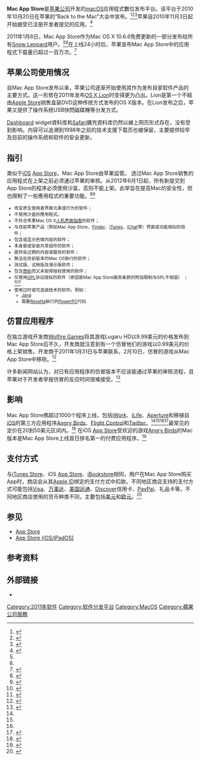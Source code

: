 {{Veil|time=2015-09-12T05:25:13+00:00}}
{{for|iOS/iPadOS版本的应用商店|App Store (iOS/iPadOS)}}
{{Infobox software
| name = Mac App Store
| title = Mac App Store
| logo = [[File:App_Store_(macOS).svg|100px]]
| screenshot = 
| caption = 
| collapsible = 
| author = 
| developer = [[苹果公司|苹果公司]]
| released = {{Start date|2011|01|06|}}<ref name="Jan6"/>
| discontinued = 
| latest release version = 2.2
| latest release date = {{Start date and age|2016|06|24|}}
| latest preview version = 
| latest preview date = <!-- {{Start date and age|YYYY|MM|DD|df=yes/no}} -->
| frequently updated = <!-- DO NOT include this parameter unless you know what it does -->
| programming language = 
| operating system = [[Mac_OS_X|Mac OS X]] [[Mac_OS_X_Snow_Leopard|10.6.6]]以上
| platform = [[macOS|macOS]]
| size = 
| language = 
| status = 活跃
| genre = 數位发布
| license = 
| website = {{URL|http://www.apple.com/mac/app-store}}
}}
'''Mac App Store'''是[[苹果公司|苹果公司]]开发的[[macOS|macOS]]应用程式數位发布平台。该平台于2010年10月20日在苹果的“Back to the Mac”大会中宣布。<ref name="Jan6">{{cite web |url=http://www.engadget.com/2010/12/16/apple-mac-app-store-open-for-business-starting-january-6th/ |title=Apple Mac App Store: open for business starting January 6th |author=Darren Murph |date=December 6, 2010 |work=[[Engadget|Engadget]] |publisher=[[AOL|AOL]] |accessdate=December 16, 2010 |archive-date=2019-11-16 |archive-url=https://web.archive.org/web/20191116230658/https://www.engadget.com/2010/12/16/apple-mac-app-store-open-for-business-starting-january-6th/ |dead-url=no }}</ref><ref name="1-6-10-PCMAG-MACAPPSTORE">{{cite web | url=http://www.pcmag.com/article2/0,2817,2375320,00.asp | title=Apple's Mac App Store: Hands On | accessdate=2011-01-06 | date=2011-01-06 | work=PC Magazine | publisher=PC Magazine | archive-date=2019-01-04 | archive-url=https://web.archive.org/web/20190104145616/https://www.pcmag.com/article2/0,2817,2375320,00.asp | dead-url=no }}</ref><ref name="appleinsider 90 days">{{cite web |url=http://www.appleinsider.com/articles/10/10/20/apples_new_mac_app_store_coming_to_snow_leopard_within_90_days.html |title=Apple's new Mac App Store coming to Snow Leopard within 90 days |author=AppleInsider Staff |date=20 October 2010 |work=AppleInsider.com |publisher= |accessdate=31 October 2010 |archive-date=2020-07-26 |archive-url=https://web.archive.org/web/20200726154941/https://appleinsider.com/articles/10/10/20/apples_new_mac_app_store_coming_to_snow_leopard_within_90_days.html |dead-url=no }}</ref>苹果自2010年11月3日起开始接受已注册开发者提交的应用。<ref name="accepting app submissions">{{cite web |url=http://macappstorereview.com/2010/11/03/apple-now-accepting-submissions-for-the-mac-app-store/ |title=Apple Now Accepting Submissions For The Mac App Store |author=Mac App Store Review |date=3 November 2010 |work=MacAppStoreReview.com |publisher= |accessdate=3 November 2010 |deadurl=yes |archiveurl=https://web.archive.org/web/20101109005721/http://macappstorereview.com/2010/11/03/apple-now-accepting-submissions-for-the-mac-app-store/ |archivedate=2010年11月9日 }}</ref> 

2011年1月6日，Mac App Store作为Mac OS X 10.6.6免费更新的一部分发布给所有[[Mac_OS_X_Snow_Leopard|Snow Leopard]]用户。<ref name="Jan6"/><ref name="1-6-10-PCMAG-MACAPPSTORE" />在上线24小时后，苹果宣布Mac App Store中的应用程式下载量已超过一百万次。<ref>{{cite press release |title=Mac App Store Downloads Top One Million in First Day |publisher=[[Apple_Inc.|Apple Inc.]] |date=January 7, 2011 |url=http://www.apple.com/pr/library/2011/01/07macappstore.html |accessdate=2011-01-10 |archive-url=https://web.archive.org/web/20110110060115/http://www.apple.com/pr/library/2011/01/07macappstore.html |archive-date=2011-01-10 |dead-url=yes }}</ref>

== 苹果公司使用情况 ==
自Mac App Store发布以来，苹果公司逐渐开始使用其作为发布自家软件产品的主要方式。这一形势在2011年发布[[OS_X_Lion|OS X Lion]]时变得更为凸出。Lion是第一个不經由[[Apple_Store|Apple Store]]销售盒装DVD这种传统方式发布的OS X版本。在Lion发布之后，苹果又提供了操作系统USB快閃磁碟機等分发方式。

[[Dashboard|Dashboard]] widget資料库和[[Safari|Safari]]擴充資料库仍然以線上网页形式存在，没有受到影响。内容可以追溯到1998年之前的技术支援下载页也被保留，主要提供较早及目前的操作系统和软件的安全更新。

== 指引 ==
类似于[[iOS|iOS]] [[App_Store_(iOS)|App Store]]，Mac App Store由苹果监管。 透过Mac App Store销售的应用程式在上架之前必须通过苹果的审核。从2012年6月1日起，所有新提交到App Store的程序必须使用沙盒，否则不能上架。此举旨在提高Mac的安全性，但也限制了一些應用程式的重要功能。<ref name="macworld details">{{cite web |url=http://www.macworld.com/article/155120/2010/10/mac_app_store_devil_in_the_details.html?lsrc=rss_main |title=The Mac App Store: The devil will be in the details |author=Dan Frakes |date=23 October 2010 |work=Macworld.com |publisher=Mac Publishing, LLC |accessdate=24 October 2010 |archive-date=2012-03-04 |archive-url=https://web.archive.org/web/20120304153641/http://www.macworld.com/article/155120/2010/10/mac_app_store_devil_in_the_details.html?lsrc=rss_main |dead-url=no }}</ref><ref name="appleinsider guidelines">{{cite web |url=http://www.appleinsider.com/articles/10/10/20/apple_issues_review_guidelines_for_mac_app_store.html |title=Apple issues review guidelines for Mac App Store |author=AppleInsider Staff |date=20 October 2010 |work=AppleInsider.com |publisher= |accessdate=24 October 2010 |archive-date=2021-02-05 |archive-url=https://web.archive.org/web/20210205065320/https://appleinsider.com/articles/10/10/20/apple_issues_review_guidelines_for_mac_app_store.html |dead-url=no }}</ref>
<small>{{HideH|苹果禁止上架的应用程式种类}}
*改变原生使用者界面元素或行为的软件；
*不使用沙盒的應用程式。
*不符合苹果Mac OS X[[人机界面指南|人机界面指南]]的软件；
*与目前苹果产品（例如Mac App Store、[[Finder_(software)|Finder]]、[[iTunes|iTunes]]、[[iChat|iChat]]等）界面或功能相似的软件；
*包含或显示色情内容的软件；
*本身是或安装共享组件的软件；
*提供会过期的内容或服务的软件；
*無法在目前版本的Mac OS執行的软件；
*测试版、试用版及演示版软件；
*包含[[商标|商标]]而又未取得授权使用的软件；
*仅使用[[GPL|GPL]]协议授权的软件（原因是Mac App Store服务条款的附加限制与GPL不相容） ；<ref>{{Cite web |url=http://adium.im/pipermail/devel_adium.im/2011-January/007973.html |title=GPL and the Mac App Store |accessdate=2012-01-20 |archive-date=2011-07-02 |archive-url=https://web.archive.org/web/20110702185613/http://adium.im/pipermail/devel_adium.im/2011-January/007973.html |dead-url=yes }}</ref><ref>{{Cite web |url=http://www.fsf.org/blogs/licensing/more-about-the-app-store-gpl-enforcement |title=存档副本 |accessdate=2012-01-20 |archive-date=2016-11-30 |archive-url=https://web.archive.org/web/20161130172537/http://www.fsf.org/blogs/licensing/more-about-the-app-store-gpl-enforcement |dead-url=no }}</ref>
*使用过时或可选装技术的软件。例如：
** [[Java|Java]]
**需要[[Rosetta|Rosetta]]執行的[[PowerPC|PowerPC]]代码
{{HideF}}</small>

== 仿冒应用程序 ==
在独立游戏开发商[[Wolfire_Games|Wolfire Games]]将其游戏Lugaru HD以9.99美元的价格发布到Mac App Store后不久，开发商就注意到有一个仿冒他们的游戏以0.99美元的价格上架销售。开发商于2011年1月31日与苹果联系，2月10日，仿冒的游戏从Mac App Store中移除。<ref>{{Cite web |url=http://www.gamasutra.com/view/news/32966/Apple_Pulls_Counterfeit_Lugaru_From_Mac_App_Store.php |title=存档副本 |accessdate=2012-01-20 |archive-date=2020-11-12 |archive-url=https://web.archive.org/web/20201112015149/https://www.gamasutra.com/view/news/32966/Apple_Pulls_Counterfeit_Lugaru_From_Mac_App_Store.php |dead-url=no }}</ref>

许多新闻网站认为，对已有应用程序的仿冒版本不应该能通过苹果的审核流程，且苹果对于开发者举报仿冒的反应时间很难接受。<ref>{{cite web | url=http://www.destructoid.com/lugaru-shamelessly-resold-without-consent-on-itunes-193156.phtml | title=Lugaru shamelessly resold without consent on iTunes | accessdate=2011-02-04 | author=Tan, Maurice | date=2011-02-03 | publisher=Destructoid | archive-date=2020-09-25 | archive-url=https://web.archive.org/web/20200925040206/https://www.destructoid.com/lugaru-shamelessly-resold-without-consent-on-itunes-193156.phtml | dead-url=no }}</ref>

== 影响 ==
Mac App Store携超过1000个程序上线，包括[[iWork|iWork]]、[[iLife|iLife]]、[[Aperture|Aperture]]和移植自[[iOS|iOS]]的第三方应用程序[[Angry_Birds|Angry Birds]]、[[Flight_Control|Flight Control]]和[[Tweetie|Twitter]]。<ref name="1-6-10-PCMAG-MACAPPSTORE" /><ref name="1-6-10-BIZINSIDER-ANGRYBIRDS" /><ref name="1-6-10-TUAW-MAS1000" /><ref>{{Cite web |url=http://prmac.com/release-id-20275.htm |title=Gravilux: An iPad App Moves to the Desktop via the New Mac App Store, prMac, January 6, 2011 |accessdate=2012-01-20 |archive-date=2021-02-05 |archive-url=https://web.archive.org/web/20210205065330/https://prmac.com/release-id-20275.htm |dead-url=no }}</ref>最常见的定价在20到50美元区间内。<ref name="1-6-10-TUAW-MAS1000">{{cite web | url=http://www.tuaw.com/2011/01/06/mac-app-store-by-the-numbers-almost-1-000-apps-on-day-one/ | title=Mac App Store by the numbers -- almost 1,000 apps on Day One | accessdate=2011-01-06 | author=Gaywood, Richard | date=2011-01-06 | publisher=TUAW | archive-date=2015-01-31 | archive-url=https://web.archive.org/web/20150131111626/http://www.tuaw.com/2011/01/06/mac-app-store-by-the-numbers-almost-1-000-apps-on-day-one/ | dead-url=no }}</ref> 在iOS [[App_Store|App Store]]受欢迎的游戏[[Angry_Birds|Angry Birds]]的Mac版本是Mac App Store上线首日排名第一的付费应用程序。<ref name="1-6-10-BIZINSIDER-ANGRYBIRDS">{{cite web | url=http://www.businessinsider.com/surprise-surprise-angry-birds-already-the-1-paid-mac-app-2011-1 | title=Surprise, Surprise: "Angry Birds" Already The #1 Paid Mac App | accessdate=2011-01-06 | author=Frommer, Dan | date=2011-01-06 | publisher=Silicon Alley Insider | archive-date=2020-07-28 | archive-url=https://web.archive.org/web/20200728092559/https://www.businessinsider.com/surprise-surprise-angry-birds-already-the-1-paid-mac-app-2011-1 | dead-url=no }}</ref>

== 支付方式 ==
与[[iTunes_Store|iTunes Store]]、iOS [[App_Store_(iOS)|App Store]]、[[iBookstore|iBookstore]]相同，用户在Mac App Store购买App时，商店会从其[[Apple_ID|Apple ID]]绑定的支付方式中扣款。不同地区商店支持的支付方式可能包括[[Visa|Visa]]、[[万事达|万事达]]、[[美国运通|美国运通]]、[[Discover|Discover]]信用卡、[[PayPal|PayPal]]、礼品卡等。不同地区商店使用的货币种类不同，主要包括[[美元|美元]]和[[欧元|欧元]]。<ref>{{Cite web |url=http://support.apple.com/kb/HT2001 |title=App Store Frequently Asked Questions (FAQ) |accessdate=2012-07-02 |date=2010-06-21 |publisher=Apple Inc. |archive-date=2014-07-02 |archive-url=https://web.archive.org/web/20140702140736/http://support.apple.com/kb/HT2001 |dead-url=no }}</ref>

== 参见 ==
* [[App_Store|App Store]]
* [[App_Store_(iOS/iPadOS)|App Store (iOS/iPadOS)]]

== 参考资料 ==
{{Reflist|colwidth=30em}}

== 外部链接 ==
{{Spoken Wikipedia|Zh-Mac App Store.ogg|2012年|6月5日|普通话}}
*{{Official website|http://www.apple.com/mac/app-store}}

{{Mac OS X}}
{{Digital distribution platforms}}
{{软件数字发行平台}}
{{软件包管理系统}}

[[Category:2011年软件|Category:2011年软件]]
[[Category:软件分发平台|Category:软件分发平台]]
[[Category:MacOS|Category:MacOS]]
[[Category:蘋果公司服務|Category:蘋果公司服務]]